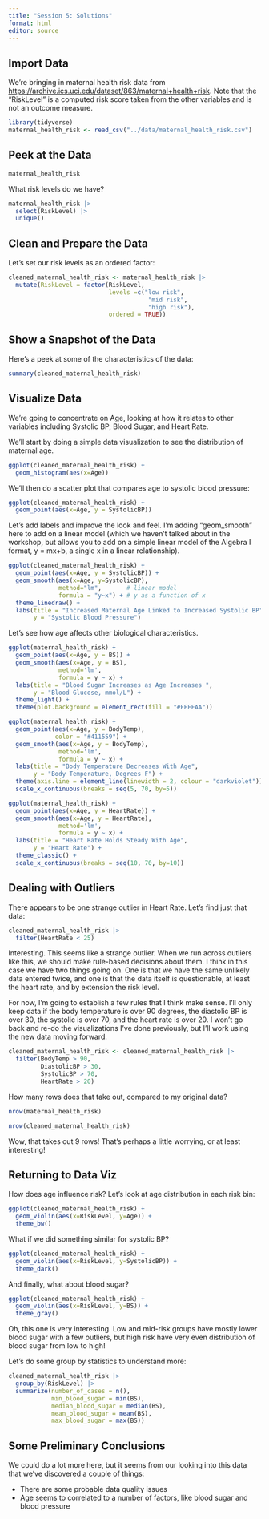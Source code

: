 ```yaml
---
title: "Session 5: Solutions"
format: html
editor: source
---
```


## Import Data

We're bringing in maternal health risk data from <https://archive.ics.uci.edu/dataset/863/maternal+health+risk>. Note that the "RiskLevel" is a computed risk score taken from the other variables and is not an outcome measure.

```r
library(tidyverse)
maternal_health_risk <- read_csv("../data/maternal_health_risk.csv") 
```

## Peek at the Data

```r
maternal_health_risk
```

What risk levels do we have?

```r
maternal_health_risk |> 
  select(RiskLevel) |>
  unique()
```

## Clean and Prepare the Data

Let's set our risk levels as an ordered factor:

```r
cleaned_maternal_health_risk <- maternal_health_risk |>
  mutate(RiskLevel = factor(RiskLevel,
                            levels =c("low risk",
                                       "mid risk",
                                       "high risk"),
                            ordered = TRUE))
```


## Show a Snapshot of the Data

Here's a peek at some of the characteristics of the data:

```r
summary(cleaned_maternal_health_risk)
```

## Visualize Data

We're going to concentrate on Age, looking at how it relates to other variables including Systolic BP, Blood Sugar, and Heart Rate.

We'll start by doing a simple data visualization to see the distribution of maternal age.

```r
ggplot(cleaned_maternal_health_risk) +
  geom_histogram(aes(x=Age))
```

We'll then do a scatter plot that compares age to systolic blood pressure:

```r
ggplot(cleaned_maternal_health_risk) +
  geom_point(aes(x=Age, y = SystolicBP))
```

Let's add labels and improve the look and feel.  I'm adding "geom_smooth" here to add on a linear model (which we haven't talked about in the workshop, but allows you to add on a simple linear model of the Algebra I format, y = mx+b, a single x in a linear relationship).

```r
ggplot(cleaned_maternal_health_risk) +
  geom_point(aes(x=Age, y = SystolicBP)) +
  geom_smooth(aes(x=Age, y=SystolicBP),
              method="lm",       # linear model
              formula = "y~x") + # y as a function of x
  theme_linedraw() +
  labs(title = "Increased Maternal Age Linked to Increased Systolic BP",
       y = "Systolic Blood Pressure")
```

Let's see how age affects other biological characteristics.  

```r
ggplot(maternal_health_risk) +
  geom_point(aes(x=Age, y = BS)) +
  geom_smooth(aes(x=Age, y = BS),
              method='lm', 
              formula = y ~ x) +
  labs(title = "Blood Sugar Increases as Age Increases ",
       y = "Blood Glucose, mmol/L") +
  theme_light() +
  theme(plot.background = element_rect(fill = "#FFFFAA"))
```

```r
ggplot(maternal_health_risk) +
  geom_point(aes(x=Age, y = BodyTemp),
             color = "#411559") +
  geom_smooth(aes(x=Age, y = BodyTemp),
              method='lm', 
              formula = y ~ x) +
  labs(title = "Body Temperature Decreases With Age",
       y = "Body Temperature, Degrees F") +
  theme(axis.line = element_line(linewidth = 2, colour = "darkviolet")) +
  scale_x_continuous(breaks = seq(5, 70, by=5))
```

```r
ggplot(maternal_health_risk) +
  geom_point(aes(x=Age, y = HeartRate)) +
  geom_smooth(aes(x=Age, y = HeartRate),
              method='lm', 
              formula = y ~ x) +
  labs(title = "Heart Rate Holds Steady With Age",
       y = "Heart Rate") +
  theme_classic() +
  scale_x_continuous(breaks = seq(10, 70, by=10))
```

## Dealing with Outliers

There appears to be one strange outlier in Heart Rate.  Let's find just that data:

```r
cleaned_maternal_health_risk |>
  filter(HeartRate < 25)
```

Interesting.  This seems like a strange outlier.  When we run across outliers like this, we should make rule-based decisions about them.  I think in this case we have two things going on.  One is that we have the same unlikely data entered twice, and one is that the data itself is questionable, at least the heart rate, and by extension the risk level.

For now, I'm going to establish a few rules that I think make sense.  I'll only keep data if the body temperature is over 90 degrees, the diastolic BP is over 30, the systolic is over 70, and the heart rate is over 20.  I won't go back and re-do the visualizations I've done previously, but I'll work using the new data moving forward.

```r
cleaned_maternal_health_risk <- cleaned_maternal_health_risk |>
  filter(BodyTemp > 90,
         DiastolicBP > 30,
         SystolicBP > 70,
         HeartRate > 20)
```

How many rows does that take out, compared to my original data?

```r
nrow(maternal_health_risk)
```

```r
nrow(cleaned_maternal_health_risk)
```

Wow, that takes out 9 rows!  That's perhaps a little worrying, or at least interesting!

## Returning to Data Viz

How does age influence risk?  Let's look at age distribution in each risk bin:

```r
ggplot(cleaned_maternal_health_risk) +
  geom_violin(aes(x=RiskLevel, y=Age)) +
  theme_bw()
```


What if we did something similar for systolic BP?

```r
ggplot(cleaned_maternal_health_risk) +
  geom_violin(aes(x=RiskLevel, y=SystolicBP)) +
  theme_dark()
```

And finally, what about blood sugar?  

```r
ggplot(cleaned_maternal_health_risk) +
  geom_violin(aes(x=RiskLevel, y=BS)) +
  theme_gray()
```

Oh, this one is very interesting.  Low and mid-risk groups have mostly lower blood sugar with a few outliers, but high risk have very even distribution of blood sugar from low to high!

Let's do some group by statistics to understand more:

```r
cleaned_maternal_health_risk |>
  group_by(RiskLevel) |>
  summarize(number_of_cases = n(),
            min_blood_sugar = min(BS),
            median_blood_sugar = median(BS),
            mean_blood_sugar = mean(BS),
            max_blood_sugar = max(BS))
```


## Some Preliminary Conclusions

We could do a lot more here, but it seems from our looking into this data that we've discovered a couple of things:

* There are some probable data quality issues
* Age seems to correlated to a number of factors, like blood sugar and blood pressure
